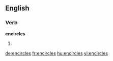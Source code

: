 ==English==

===Verb===
'''encircles'''

# {{third-person singular of|encircle}}

[[de:encircles]]
[[fr:encircles]]
[[hu:encircles]]
[[vi:encircles]]